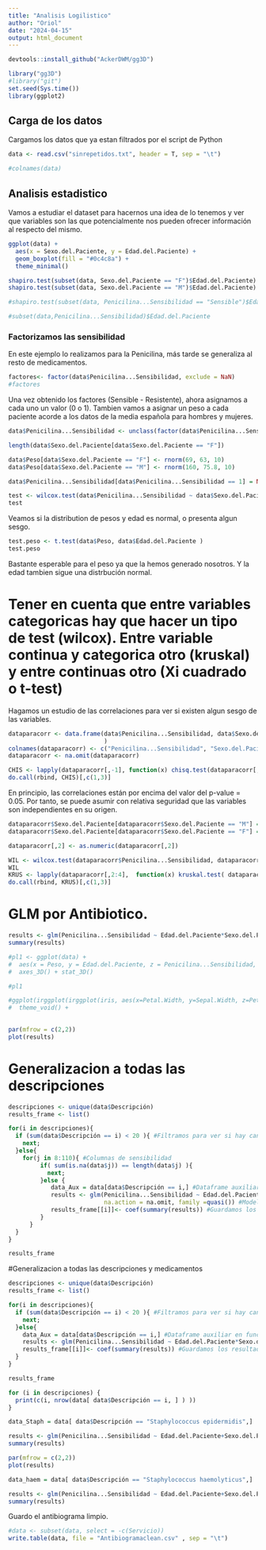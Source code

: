 ```yaml
---
title: "Analisis Logilistico"
author: "Oriol"
date: "2024-04-15"
output: html_document
---
```


```r

devtools::install_github("AckerDWM/gg3D")

library("gg3D")
#library("git")
set.seed(Sys.time())
library(ggplot2)
```

## Carga de los datos 

Cargamos los datos que ya estan filtrados por el script de Python

```r
data <- read.csv("sinrepetidos.txt", header = T, sep = "\t")

#colnames(data)
```

## Analisis estadistico 

Vamos a estudiar el dataset para hacernos una idea de lo tenemos y ver que variables son las que potencialmente nos pueden ofrecer información al respecto del mismo.

```r
ggplot(data) +
  aes(x = Sexo.del.Paciente, y = Edad.del.Paciente) +
  geom_boxplot(fill = "#0c4c8a") +
  theme_minimal()
```

```r
shapiro.test(subset(data, Sexo.del.Paciente == "F")$Edad.del.Paciente)
shapiro.test(subset(data, Sexo.del.Paciente == "M")$Edad.del.Paciente)
```

```r
#shapiro.test(subset(data, Penicilina...Sensibilidad == "Sensible")$Edad.del.Paciente)

#subset(data,Penicilina...Sensibilidad)$Edad.del.Paciente
```

### Factorizamos las sensibilidad

En este ejemplo lo realizamos para la Penicilina, más tarde se generaliza al resto de medicamentos.


```r
factores<- factor(data$Penicilina...Sensibilidad, exclude = NaN)
#factores
```

Una vez obtenido los factores (Sensible - Resistente), ahora asignamos a cada uno un valor (0 o 1). Tambien vamos a asignar un peso a cada paciente acorde a los datos de la media española para hombres y mujeres.

```r
data$Penicilina...Sensibilidad <- unclass(factor(data$Penicilina...Sensibilidad, exclude = NaN))

length(data$Sexo.del.Paciente[data$Sexo.del.Paciente == "F"])

data$Peso[data$Sexo.del.Paciente == "F"] <- rnorm(69, 63, 10)
data$Peso[data$Sexo.del.Paciente == "M"] <- rnorm(160, 75.8, 10)

data$Penicilina...Sensibilidad[data$Penicilina...Sensibilidad == 1] = NaN
```


```r
test <- wilcox.test(data$Penicilina...Sensibilidad ~ data$Sexo.del.Paciente, alternative = "two.sided")
test
```

Veamos si la distribution de pesos y edad es normal, o presenta algun sesgo.
```r
test.peso <- t.test(data$Peso, data$Edad.del.Paciente )
test.peso
```

Bastante esperable para el peso ya que la hemos generado nosotros. Y la edad tambien sigue una distrbución normal.

# Tener en cuenta que entre variables categoricas hay que hacer un tipo de test (wilcox). Entre variable continua y categorica otro (kruskal) y entre continuas otro (Xi cuadrado o t-test)

Hagamos un estudio de las correlaciones para ver si existen algun sesgo de las variables.

```r
dataparacorr <- data.frame(data$Penicilina...Sensibilidad, data$Sexo.del.Paciente, data$Edad.del.Paciente, data$Peso 
                           )
colnames(dataparacorr) <- c("Penicilina...Sensibilidad", "Sexo.del.Paciente","Edad.del.Paciente", "Peso")
dataparacorr <- na.omit(dataparacorr)

CHIS <- lapply(dataparacorr[,-1], function(x) chisq.test(dataparacorr[,1], x ))
do.call(rbind, CHIS)[,c(1,3)]
```

En principio, las correlaciones están por encima del valor del p-value = 0.05. Por tanto, se puede asumir con relativa seguridad que las variables son independientes en su origen. 

```r
dataparacorr$Sexo.del.Paciente[dataparacorr$Sexo.del.Paciente == "M"] = 0
dataparacorr$Sexo.del.Paciente[dataparacorr$Sexo.del.Paciente == "F"] = 1

dataparacorr[,2] <- as.numeric(dataparacorr[,2])

WIL <- wilcox.test(dataparacorr$Penicilina...Sensibilidad, dataparacorr$Sexo.del.Paciente)
WIL
KRUS <- lapply(dataparacorr[,2:4],  function(x) kruskal.test( dataparacorr$Penicilina...Sensibilidad, x) )
do.call(rbind, KRUS)[,c(1,3)]
```


# GLM por Antibiotico.

```r
results <- glm(Penicilina...Sensibilidad ~ Edad.del.Paciente*Sexo.del.Paciente+Peso, data, na.action = na.omit, family =quasi())
summary(results)
```
```r

#pl1 <- ggplot(data) +
#  aes(x = Peso, y = Edad.del.Paciente, z = Penicilina...Sensibilidad, colour= Sexo.del.Paciente) +
#  axes_3D() + stat_3D() 

#pl1

```


```r

#ggplot(irggplot(irggplot(iris, aes(x=Petal.Width, y=Sepal.Width, z=Petal.Length, color=Species)) + 
#  theme_void() +
  
```



```r
par(mfrow = c(2,2))
plot(results)
```
# Generalizacion a todas las descripciones

```r
descripciones <- unique(data$Descripción)
results_frame <- list() 

for(i in descripciones){
  if (sum(data$Descripción == i) < 20 ){ #Filtramos para ver si hay cantidad suficiente de datos para hacer estadistica
    next;
  }else{
    for(j in 8:110){ #Columnas de sensibilidad
         if( sum(is.na(data$j)) == length(data$j) ){
           next;
         }else {
            data_Aux = data[data$Descripción == i,] #Dataframe auxiliar en funcion del organismo
            results <- glm(Penicilina...Sensibilidad ~ Edad.del.Paciente*Sexo.del.Paciente+Peso, data_Aux, 
                           na.action = na.omit, family =quasi()) #Modelo 
            results_frame[[i]]<- coef(summary(results)) #Guardamos los resultados en un dataframe
         }
      }
  }
}
```

```r
results_frame
```


#Generalizacion a todas las descripciones y medicamentos

```r
descripciones <- unique(data$Descripción)
results_frame <- list() 

for(i in descripciones){
  if (sum(data$Descripción == i) < 20 ){ #Filtramos para ver si hay cantidad suficiente de datos para hacer estadistica
    next;
  }else{ 
    data_Aux = data[data$Descripción == i,] #Dataframe auxiliar en funcion del organismo
    results <- glm(Penicilina...Sensibilidad ~ Edad.del.Paciente*Sexo.del.Paciente+Peso, data_Aux, na.action = na.omit, family =quasi()) #Modelo 
    results_frame[[i]]<- coef(summary(results)) #Guardamos los resultados en un dataframe
  }
}
```

```r
results_frame
```


```r
for (i in descripciones) {
  print(c(i, nrow(data[ data$Descripción == i, ] ) ))
}
```


```r
data_Staph = data[ data$Descripción == "Staphylococcus epidermidis",]

results <- glm(Penicilina...Sensibilidad ~ Edad.del.Paciente+Sexo.del.Paciente+Peso, data_Staph, na.action = na.omit,family =quasi())
summary(results)

```

```r
par(mfrow = c(2,2))
plot(results)
```

```r
data_haem = data[ data$Descripción == "Staphylococcus haemolyticus",]

results <- glm(Penicilina...Sensibilidad ~ Edad.del.Paciente+Sexo.del.Paciente+Peso+Penicilina...CMI, data_haem, na.action = na.omit,family =quasi())
summary(results)

```


Guardo el antibiograma limpio.
```r
#data <- subset(data, select = -c(Servicio))
write.table(data, file = "Antibiogramaclean.csv" , sep = "\t")
```
